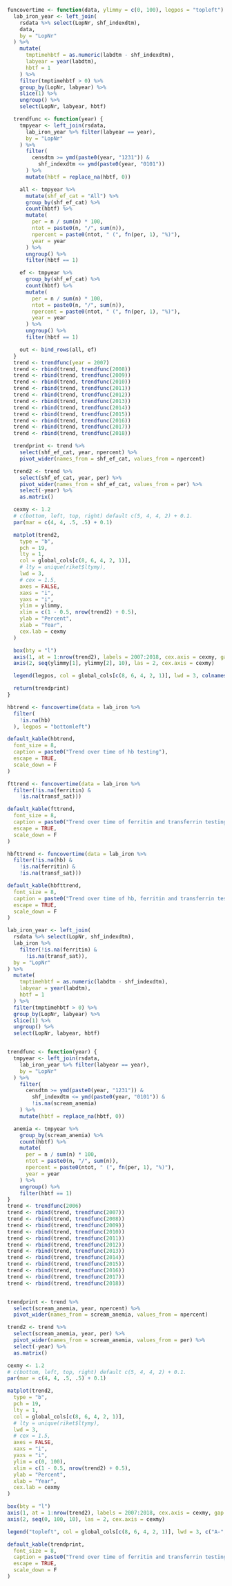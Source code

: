 ```r

funcovertime <- function(data, ylimmy = c(0, 100), legpos = "topleft") {
  lab_iron_year <- left_join(
    rsdata %>% select(LopNr, shf_indexdtm),
    data,
    by = "LopNr"
  ) %>%
    mutate(
      tmptimehbtf = as.numeric(labdtm - shf_indexdtm),
      labyear = year(labdtm),
      hbtf = 1
    ) %>%
    filter(tmptimehbtf > 0) %>%
    group_by(LopNr, labyear) %>%
    slice(1) %>%
    ungroup() %>%
    select(LopNr, labyear, hbtf)

  trendfunc <- function(year) {
    tmpyear <- left_join(rsdata,
      lab_iron_year %>% filter(labyear == year),
      by = "LopNr"
    ) %>%
      filter(
        censdtm >= ymd(paste0(year, "1231")) &
          shf_indexdtm <= ymd(paste0(year, "0101"))
      ) %>%
      mutate(hbtf = replace_na(hbtf, 0))

    all <- tmpyear %>%
      mutate(shf_ef_cat = "All") %>%
      group_by(shf_ef_cat) %>%
      count(hbtf) %>%
      mutate(
        per = n / sum(n) * 100,
        ntot = paste0(n, "/", sum(n)),
        npercent = paste0(ntot, " (", fn(per, 1), "%)"),
        year = year
      ) %>%
      ungroup() %>%
      filter(hbtf == 1)

    ef <- tmpyear %>%
      group_by(shf_ef_cat) %>%
      count(hbtf) %>%
      mutate(
        per = n / sum(n) * 100,
        ntot = paste0(n, "/", sum(n)),
        npercent = paste0(ntot, " (", fn(per, 1), "%)"),
        year = year
      ) %>%
      ungroup() %>%
      filter(hbtf == 1)

    out <- bind_rows(all, ef)
  }
  trend <- trendfunc(year = 2007)
  trend <- rbind(trend, trendfunc(2008))
  trend <- rbind(trend, trendfunc(2009))
  trend <- rbind(trend, trendfunc(2010))
  trend <- rbind(trend, trendfunc(2011))
  trend <- rbind(trend, trendfunc(2012))
  trend <- rbind(trend, trendfunc(2013))
  trend <- rbind(trend, trendfunc(2014))
  trend <- rbind(trend, trendfunc(2015))
  trend <- rbind(trend, trendfunc(2016))
  trend <- rbind(trend, trendfunc(2017))
  trend <- rbind(trend, trendfunc(2018))

  trendprint <- trend %>%
    select(shf_ef_cat, year, npercent) %>%
    pivot_wider(names_from = shf_ef_cat, values_from = npercent)

  trend2 <- trend %>%
    select(shf_ef_cat, year, per) %>%
    pivot_wider(names_from = shf_ef_cat, values_from = per) %>%
    select(-year) %>%
    as.matrix()

  cexmy <- 1.2
  # c(bottom, left, top, right) default c(5, 4, 4, 2) + 0.1.
  par(mar = c(4, 4, .5, .5) + 0.1)

  matplot(trend2,
    type = "b",
    pch = 19,
    lty = 1,
    col = global_cols[c(8, 6, 4, 2, 1)],
    # lty = unique(riket$ltymy),
    lwd = 3,
    # cex = 1.5,
    axes = FALSE,
    xaxs = "i",
    yaxs = "i",
    ylim = ylimmy,
    xlim = c(1 - 0.5, nrow(trend2) + 0.5),
    ylab = "Percent",
    xlab = "Year",
    cex.lab = cexmy
  )

  box(bty = "l")
  axis(1, at = 1:nrow(trend2), labels = 2007:2018, cex.axis = cexmy, gap.axis = 0.000000001)
  axis(2, seq(ylimmy[1], ylimmy[2], 10), las = 2, cex.axis = cexmy)

  legend(legpos, col = global_cols[c(8, 6, 4, 2, 1)], lwd = 3, colnames(trend2), bty = "n")

  return(trendprint)
}
```

```r

hbtrend <- funcovertime(data = lab_iron %>%
  filter(
    !is.na(hb)
  ), legpos = "bottomleft")
```

```r

default_kable(hbtrend,
  font_size = 8,
  caption = paste0("Trend over time of hb testing"),
  escape = TRUE,
  scale_down = F
)
```

```r

fttrend <- funcovertime(data = lab_iron %>%
  filter(!is.na(ferritin) &
    !is.na(transf_sat)))
```

```r

default_kable(fttrend,
  font_size = 8,
  caption = paste0("Trend over time of ferritin and transferrin testing"),
  escape = TRUE,
  scale_down = F
)
```

```r

hbfttrend <- funcovertime(data = lab_iron %>%
  filter(!is.na(hb) &
    !is.na(ferritin) &
    !is.na(transf_sat)))
```

```r

default_kable(hbfttrend,
  font_size = 8,
  caption = paste0("Trend over time of hb, ferritin and transferrin testing"),
  escape = TRUE,
  scale_down = F
)
```

\clearpage

```r

lab_iron_year <- left_join(
  rsdata %>% select(LopNr, shf_indexdtm),
  lab_iron %>%
    filter(!is.na(ferritin) &
      !is.na(transf_sat)),
  by = "LopNr"
) %>%
  mutate(
    tmptimehbtf = as.numeric(labdtm - shf_indexdtm),
    labyear = year(labdtm),
    hbtf = 1
  ) %>%
  filter(tmptimehbtf > 0) %>%
  group_by(LopNr, labyear) %>%
  slice(1) %>%
  ungroup() %>%
  select(LopNr, labyear, hbtf)


trendfunc <- function(year) {
  tmpyear <- left_join(rsdata,
    lab_iron_year %>% filter(labyear == year),
    by = "LopNr"
  ) %>%
    filter(
      censdtm >= ymd(paste0(year, "1231")) &
        shf_indexdtm <= ymd(paste0(year, "0101")) &
        !is.na(scream_anemia)
    ) %>%
    mutate(hbtf = replace_na(hbtf, 0))

  anemia <- tmpyear %>%
    group_by(scream_anemia) %>%
    count(hbtf) %>%
    mutate(
      per = n / sum(n) * 100,
      ntot = paste0(n, "/", sum(n)),
      npercent = paste0(ntot, " (", fn(per, 1), "%)"),
      year = year
    ) %>%
    ungroup() %>%
    filter(hbtf == 1)
}
trend <- trendfunc(2006)
trend <- rbind(trend, trendfunc(2007))
trend <- rbind(trend, trendfunc(2008))
trend <- rbind(trend, trendfunc(2009))
trend <- rbind(trend, trendfunc(2010))
trend <- rbind(trend, trendfunc(2011))
trend <- rbind(trend, trendfunc(2012))
trend <- rbind(trend, trendfunc(2013))
trend <- rbind(trend, trendfunc(2014))
trend <- rbind(trend, trendfunc(2015))
trend <- rbind(trend, trendfunc(2016))
trend <- rbind(trend, trendfunc(2017))
trend <- rbind(trend, trendfunc(2018))


trendprint <- trend %>%
  select(scream_anemia, year, npercent) %>%
  pivot_wider(names_from = scream_anemia, values_from = npercent)

trend2 <- trend %>%
  select(scream_anemia, year, per) %>%
  pivot_wider(names_from = scream_anemia, values_from = per) %>%
  select(-year) %>%
  as.matrix()

cexmy <- 1.2
# c(bottom, left, top, right) default c(5, 4, 4, 2) + 0.1.
par(mar = c(4, 4, .5, .5) + 0.1)

matplot(trend2,
  type = "b",
  pch = 19,
  lty = 1,
  col = global_cols[c(8, 6, 4, 2, 1)],
  # lty = unique(riket$ltymy),
  lwd = 3,
  # cex = 1.5,
  axes = FALSE,
  xaxs = "i",
  yaxs = "i",
  ylim = c(0, 100),
  xlim = c(1 - 0.5, nrow(trend2) + 0.5),
  ylab = "Percent",
  xlab = "Year",
  cex.lab = cexmy
)

box(bty = "l")
axis(1, at = 1:nrow(trend2), labels = 2007:2018, cex.axis = cexmy, gap.axis = 0.00000000000001)
axis(2, seq(0, 100, 10), las = 2, cex.axis = cexmy)

legend("topleft", col = global_cols[c(8, 6, 4, 2, 1)], lwd = 3, c("A-", "A+"), bty = "n")

default_kable(trendprint,
  font_size = 8,
  caption = paste0("Trend over time of ferritin and transferrin testing by anemia"),
  escape = TRUE,
  scale_down = F
)
```
